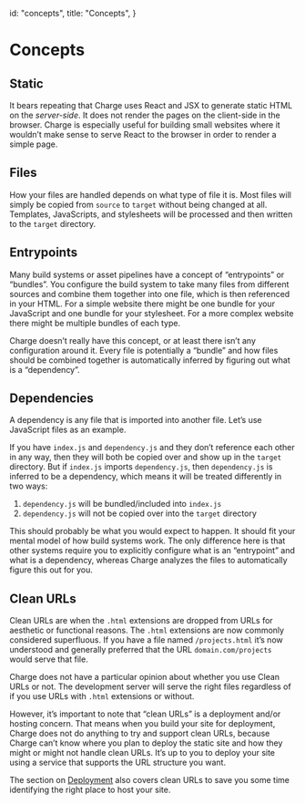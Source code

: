 
  id: "concepts",
  title: "Concepts",
}


# Concepts

## Static

It bears repeating that Charge uses React and JSX to generate static HTML on the _server-side_. It does not render the pages on the client-side in the browser. Charge is especially useful for building small websites where it wouldn’t make sense to serve React to the browser in order to render a simple page.

## Files

How your files are handled depends on what type of file it is. Most files will simply be copied from `source` to `target` without being changed at all. Templates, JavaScripts, and stylesheets will be processed and then written to the `target` directory.

## Entrypoints

Many build systems or asset pipelines have a concept of “entrypoints” or “bundles”. You configure the build system to take many files from different sources and combine them together into one file, which is then referenced in your HTML. For a simple website there might be one bundle for your JavaScript and one bundle for your stylesheet. For a more complex website there might be multiple bundles of each type.

Charge doesn’t really have this concept, or at least there isn’t any configuration around it. Every file is potentially a “bundle” and how files should be combined together is automatically inferred by figuring out what is a “dependency”.

## Dependencies

A dependency is any file that is imported into another file. Let’s use JavaScript files as an example.

If you have `index.js` and `dependency.js` and they don’t reference each other in any way, then they will both be copied over and show up in the `target` directory. But if `index.js` imports `dependency.js`, then `dependency.js` is inferred to be a dependency, which means it will be treated differently in two ways:

1.  `dependency.js` will be bundled/included into `index.js`
2.  `dependency.js` will not be copied over into the `target` directory

This should probably be what you would expect to happen. It should fit your mental model of how build systems work. The only difference here is that other systems require you to explicitly configure what is an “entrypoint” and what is a dependency, whereas Charge analyzes the files to automatically figure this out for you.

## Clean URLs

Clean URLs are when the `.html` extensions are dropped from URLs for aesthetic or functional reasons. The `.html` extensions are now commonly considered superfluous. If you have a file named `/projects.html` it’s now understood and generally preferred that the URL `domain.com/projects` would serve that file.

Charge does not have a particular opinion about whether you use Clean URLs or not. The development server will serve the right files regardless of if you use URLs with `.html` extensions or without.

However, it’s important to note that “clean URLs” is a deployment and/or hosting concern. That means when you build your site for deployment, Charge does not do anything to try and support clean URLs, because Charge can’t know where you plan to deploy the static site and how they might or might not handle clean URLs. It’s up to you to deploy your site using a service that supports the URL structure you want.

The section on [Deployment][deployment] also covers clean URLs to save you some time identifying the right place to host your site.

[deployment]: /deployment
